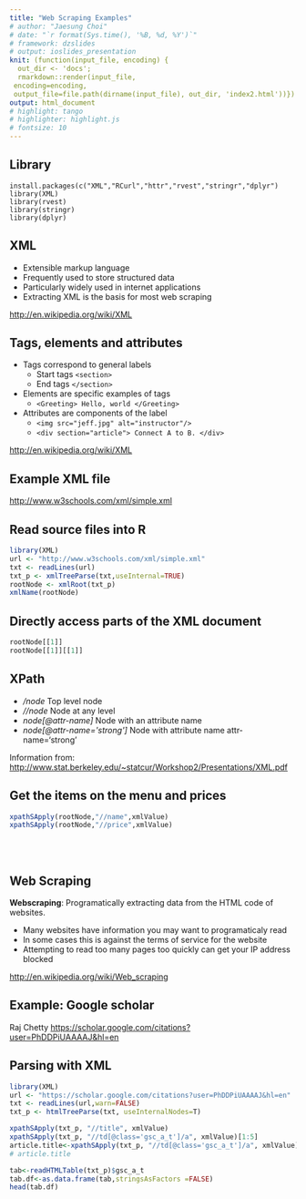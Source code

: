 ```yaml
---
title: "Web Scraping Examples"
# author: "Jaesung Choi"
# date: "`r format(Sys.time(), '%B, %d, %Y')`"
# framework: dzslides
# output: ioslides_presentation
knit: (function(input_file, encoding) {
  out_dir <- 'docs';
  rmarkdown::render(input_file,
 encoding=encoding,
 output_file=file.path(dirname(input_file), out_dir, 'index2.html'))})
output: html_document
# highlight: tango
# highlighter: highlight.js
# fontsize: 10
---
```



## Library
```
install.packages(c("XML","RCurl","httr","rvest","stringr","dplyr")
library(XML)
library(rvest)
library(stringr)
library(dplyr)
```



## XML

* Extensible markup language
* Frequently used to store structured data
* Particularly widely used in internet applications
* Extracting XML is the basis for most web scraping

[http://en.wikipedia.org/wiki/XML](http://en.wikipedia.org/wiki/XML)




## Tags, elements and attributes

* Tags correspond to general labels
    + Start tags `<section>`
    + End tags `</section>`
    <!-- + Empty tags `<line-break />` -->
* Elements are specific examples of tags
    + `<Greeting> Hello, world </Greeting>`
* Attributes are components of the label
    + `<img src="jeff.jpg" alt="instructor"/>`
    + `<div section="article"> Connect A to B. </div>`


[http://en.wikipedia.org/wiki/XML](http://en.wikipedia.org/wiki/XML)



## Example XML file

[http://www.w3schools.com/xml/simple.xml](http://www.w3schools.com/xml/simple.xml)



## Read source files into R

```r
library(XML)
url <- "http://www.w3schools.com/xml/simple.xml"
txt <- readLines(url)
txt_p <- xmlTreeParse(txt,useInternal=TRUE)
rootNode <- xmlRoot(txt_p)
xmlName(rootNode)
```



## Directly access parts of the XML document

```r
rootNode[[1]]
rootNode[[1]][[1]]
```



## XPath

* _/node_ Top level node
* _//node_ Node at any level
* _node[@attr-name]_ Node with an attribute name
* _node[@attr-name='strong']_ Node with attribute name attr-name='strong'

Information from: [http://www.stat.berkeley.edu/~statcur/Workshop2/Presentations/XML.pdf](http://www.stat.berkeley.edu/~statcur/Workshop2/Presentations/XML.pdf)




## Get the items on the menu and prices

```r
xpathSApply(rootNode,"//name",xmlValue)
xpathSApply(rootNode,"//price",xmlValue)
```



<br>
<br>


## Web Scraping

__Webscraping__: Programatically extracting data from the HTML code of websites.

<!-- * It can be a great way to get data [How Netflix reverse engineered Hollywood](http://www.theatlantic.com/technology/archive/2014/01/how-netflix-reverse-engineered-hollywood/282679/) -->
* Many websites have information you may want to programaticaly read
* In some cases this is against the terms of service for the website
* Attempting to read too many pages too quickly can get your IP address blocked

[http://en.wikipedia.org/wiki/Web_scraping](http://en.wikipedia.org/wiki/Web_scraping)



## Example: Google scholar
<!-- <img class=center src=./img/googlescholar.png height=500> -->
Raj Chetty
[https://scholar.google.com/citations?user=PhDDPiUAAAAJ&hl=en](https://scholar.google.com/citations?user=PhDDPiUAAAAJ&hl=en)



<!-- ## Getting data off webpages - readLines() -->
<!-- ```{r} -->
<!-- con = url("https://scholar.google.com/citations?user=PhDDPiUAAAAJ&hl=en") -->
<!-- htmlCode = readLines(con,warn=FALSE) -->
<!-- close(con) -->
<!-- ``` -->



## Parsing with XML

```r
library(XML)
url <- "https://scholar.google.com/citations?user=PhDDPiUAAAAJ&hl=en"
txt <- readLines(url,warn=FALSE)
txt_p <- htmlTreeParse(txt, useInternalNodes=T)

xpathSApply(txt_p, "//title", xmlValue)
xpathSApply(txt_p, "//td[@class='gsc_a_t']/a", xmlValue)[1:5]
article.title<-xpathSApply(txt_p, "//td[@class='gsc_a_t']/a", xmlValue)
# article.title

tab<-readHTMLTable(txt_p)$gsc_a_t
tab.df<-as.data.frame(tab,stringsAsFactors =FALSE)
head(tab.df)
```

